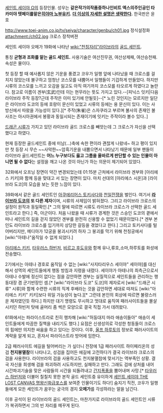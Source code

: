 [[세인트 세이야 Ω]]의 등장인물. 성우는 '''같은작가의작품중하나인비트 엑스의주인공인 타카미야 텟페이를맡은[[히야마 노부유키]].''' '''[[더 이상의 자세한 설명은 생략한다]].'''
한국판은 윤호

http://www.toei-anim.co.jp/tv/seiya/character/genbu/ch01.jpg
정식설정화
attachment:/ch02.jpg
크로스 장착버젼

세인트 세이야 오메가 19화에 나타난 [[wiki:"천칭자리"라이브라]]의 [[골드 세인트]]. 

통칭 '''균형과 조화를 맡는 골드 세인트.''' 사용기술은 여산진무권, 여산상제패, 여산승천패. 속성은 물이다.

첫 등장 할 때 예사롭지 않은 기운을 풍겼고 코우가 일행 앞에 나타났을 때 크로스를 걸치지 않았는데 불구하고 엄청난 코스모를 내뿜어서 일행들이 기겁하게 만들었다. 하지만 시류의 코스모를 느끼고 오감을 잃고도 아직 여기까지 코스모를 타오르게 하였다고 놀란다. 참고로 이름이 겐부(玄武)인데 이는 현무라는 뜻도 가지고 있다.--[피닉스 잇키|다음 라이브라 주작 등장?근데 주작은 이미 있기에 안될듯]--[* 노린 것인지는 모르지만 일단은 라이브라 도코의 등에 호랑이 문신이 있었고 시류의 등에는 용 문신이 있다. 이는 사방신에서 따왔을 가능성이 있다.][* 주작(朱雀)은 스자쿠라고 부르며 불사의 존재인 불사조는 아시아권에서 봉황과 동일시되는 존재이기에 잇키는 주작이라 볼수 있다..]

[[드래곤 시류]]가 가지고 있던 라이브라 골드 크로스를 빼앗는데 그 크로스가 자신을 선택했다고 하였다. 

현재 등장한 골드세인트 중에 미남(...)축에 속한 편이라 괜찮게 나왔네~ 하고 평이 있지만 첫 등장 시 무슨 ~~사악한~~암흑기운을 내뿜으면서 나타났기 때문에 일부 팬들이 라이브라 골드세인트는 '''어느 누구보다도 옳고 그름을 올바르게 판단할 수 있는 인물이 아니면 될 수 없다'''는 설정을 깨고 나온 것이 아닌가 하는 의문이 제기되어 있었다. 

32화에서 오프닝 장면이 약간 변경되었는데 01:15분 근처에서 라이브라 겐부와 [아리에스 키키]와 함께 등을 맞대고 서 있는 장면이 있다. 마치 선대의 [아리에스 시온]과 [라이브라 도코]의 모습을 보는 듯한 느낌이 있다.

39화에서 같은 골드 세인트인 [[아쿠에리어스 토키사다]]와 [[천일전쟁]]을 벌인다. 여기서 '''[[라이브라 도코]]의 또 다른 제자'''이며, 시류의 사제임이 밝혀졌다. 그리고 라이브라 크로스의 설정이 원작과 동일확인.[* 그의 말에 따르면 시류도 라이브라 크로스가 선택한 골드 세인트라고 한다.] 즉, 아군이다. 처음 나왔을 때 시류가 경계한 것은 스승인 도코의 곁에서 떠나 세인트의 길을 걷지 않았던 겐부를 완전히 신용할 수 없었기 때문이었다.[* 겐부 본인도 라이브라 크로스를 입기까지 상당한 갈등을 겪었다고 한다.] 그리고 토키사다를 털어버리지만, 메디아가 12궁을 붕괴시키려 하자 그 붕괴를 막기 위해 천칭궁에서 [wiki:"아테나"움직일 수 없게 되었다.]

[[아리에스 키키]], [[타우러스 하빈저]], [[비르고 후도우]]와 함께 유나,류호,소마,하루토를 화성에 전송했다. 

2기에서는 아테나 경호로 움직일 수 없는 [wiki:"사지타리우스 세이야" 세이야]를 대신해서 성역의 세인트들에게 행동 방침과 지령을 내렸다. 세이야가 아테나의 최측근으로서 아테나 수발에 정신이 없다는 점을 감안하면 겐부는 실질적으로 세인트들을 관리하는 행동대장 겸 군기반장인 셈.[* [wiki:"라이브라 도코" 도코]의 제자로서 [wiki:"드래곤 시류" 시류]와 함께 수련한 시류의 직계 후배라는 것을 감안하면 세대로 따져도 [wiki:"아리에스 키키" 키키]보다 위일 가능성이 높다.][* 그런데 본인의 회상에 따르면 불량스러운 제자였던듯 하다.] 하지만 대기 명령도 무시하고 멋대로 움직여 패러사이트들을 몰살시키던 하빈저 탓에 골머리 좀 썩은 모양으로 결국 직접 가서 데려왔다.

61화에서는 파라이스트라로 친히 행차해 [wiki:"허둥대지 마라 애송이들아" 애송이 세인트들에게 따끔한 질책을 내리기도 했다.] 요점은 신생성의로 각성한 청동들이 크로스의 힘에만 의지한 싸움을 하고 있다는 것이다. 이후, [[울프 하루토]]의 정보로 패러사이트의 계략을 알게 되고, 혼자서 파라이스트라 방어에 임한다.

2급 패러사이트 에길을 털어버리는 가 싶더니 전장에 1급 패러사이트 하이페리온의 성검 '''천지붕멸참'''이 나타나고, 성검을 집어든 에길에 고전하다가 결국 라이브라 크로스의 검을 사용한다. 라이브라의 검을 사용하고도 천지붕멸참에 맞서기는 역부족인 상황. 결국 자신을 희생해 검을 파괴하려 시도하지만, 실패하고 만다. 그래도 검에 상처를 내어 시간파괴기술을 맞은 사람들의 시간을 되돌려내고 [[간지폭풍]]을 뿜어내며 사망.[* [[타우러스 하빈저]]와 더불어 칠칠치 못한 본작 골드 세인트중 유이하게 [[세인트 세이야 THE LOST CANVAS 명왕신화]]급포스를 보여준 인물이기도 하다!] 숨지기 직전, 코우가 일행들에게 모든 세인트가 꿈꾸는 궁극의 경지 '''오메가'''를 각성하라는 말을 남긴다. 

이후 공석이 된 라이브라의 골드 세인트는, 마찬가지로 라이브라의 골드 세인트인 시류가 복귀하면서 그의 빈 자리를 메꾸게 된다.

